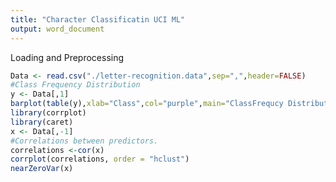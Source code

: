 ```yaml
---
title: "Character Classificatin UCI ML"
output: word_document
---
```



Loading and Preprocessing
```r
Data <- read.csv("./letter-recognition.data",sep=",",header=FALSE)
#Class Frequency Distribution
y <- Data[,1]
barplot(table(y),xlab="Class",col="purple",main="ClassFrequcy Distribution")
library(corrplot)
library(caret)
x <- Data[,-1]
#Correlations between predictors.
correlations <-cor(x)
corrplot(correlations, order = "hclust")
nearZeroVar(x)


```

